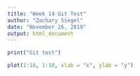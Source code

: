 ```yaml
---
title: "Week 14 Git Test"
author: "Zachary Siegel"
date: "November 26, 2019"
output: html_document
---
```


```r
print("Git test")
```

```r
plot(1:10, 1:10, xlab = "x", ylab = "y")
```